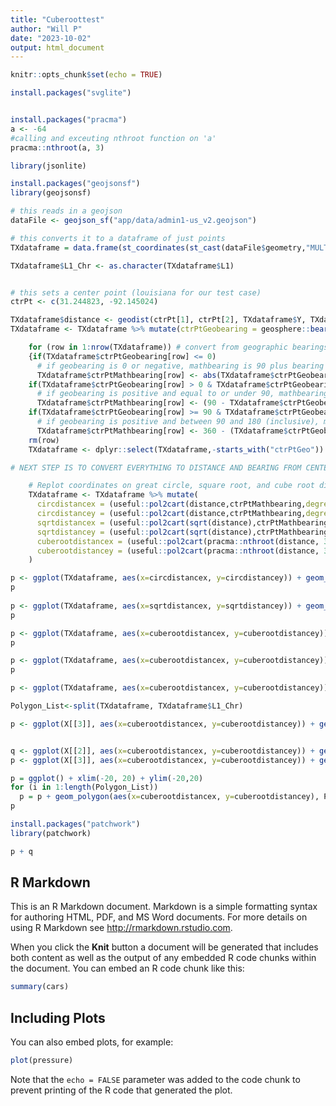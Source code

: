 ```yaml
---
title: "Cuberoottest"
author: "Will P"
date: "2023-10-02"
output: html_document
---
```


```r
knitr::opts_chunk$set(echo = TRUE)

install.packages("svglite")


install.packages("pracma")
a <- -64
#calling and exceuting nthroot function on 'a'
pracma::nthroot(a, 3)

library(jsonlite)

install.packages("geojsonsf")
library(geojsonsf)

# this reads in a geojson
dataFile <- geojson_sf("app/data/admin1-us_v2.geojson")

# this converts it to a dataframe of just points
TXdataframe = data.frame(st_coordinates(st_cast(dataFile$geometry,"MULTIPOINT")))

TXdataframe$L1_Chr <- as.character(TXdataframe$L1)


# this sets a center point (louisiana for our test case)
ctrPt <- c(31.244823, -92.145024)

TXdataframe$distance <- geodist(ctrPt[1], ctrPt[2], TXdataframe$Y, TXdataframe$X, units = "km")
TXdataframe <- TXdataframe %>% mutate(ctrPtGeobearing = geosphere::bearing(c(ctrPt[2],ctrPt[1]), cbind(X, Y), a=6378137, f=1/298.257223563)) # get bearing of all points to center

    for (row in 1:nrow(TXdataframe)) # convert from geographic bearings to polar coordinates
    {if(TXdataframe$ctrPtGeobearing[row] <= 0)
      # if geobearing is 0 or negative, mathbearing is 90 plus bearing
      TXdataframe$ctrPtMathbearing[row] <- abs(TXdataframe$ctrPtGeobearing[row]) + 90
    if(TXdataframe$ctrPtGeobearing[row] > 0 & TXdataframe$ctrPtGeobearing[row] < 90)
      # if geobearing is positive and equal to or under 90, mathbearing is 90 - bearing
      TXdataframe$ctrPtMathbearing[row] <- (90 - TXdataframe$ctrPtGeobearing[row])
    if(TXdataframe$ctrPtGeobearing[row] >= 90 & TXdataframe$ctrPtGeobearing[row] <= 180)
      # if geobearing is positive and between 90 and 180 (inclusive), mathbearing is 360 - (geobearing - 90)
      TXdataframe$ctrPtMathbearing[row] <- 360 - (TXdataframe$ctrPtGeobearing[row] - 90)}
    rm(row)
    TXdataframe <- dplyr::select(TXdataframe,-starts_with("ctrPtGeo"))

# NEXT STEP IS TO CONVERT EVERYTHING TO DISTANCE AND BEARING FROM CENTER POINT

    # Replot coordinates on great circle, square root, and cube root distance scales
    TXdataframe <- TXdataframe %>% mutate(
      circdistancex = (useful::pol2cart(distance,ctrPtMathbearing,degrees = TRUE)[[1]]),
      circdistancey = (useful::pol2cart(distance,ctrPtMathbearing,degrees = TRUE)[[2]]),
      sqrtdistancex = (useful::pol2cart(sqrt(distance),ctrPtMathbearing,degrees = TRUE)[[1]]), 
      sqrtdistancey = (useful::pol2cart(sqrt(distance),ctrPtMathbearing,degrees = TRUE)[[2]]),
      cuberootdistancex = (useful::pol2cart(pracma::nthroot(distance, 3),ctrPtMathbearing,degrees = TRUE)[[1]]), 
      cuberootdistancey = (useful::pol2cart(pracma::nthroot(distance, 3),ctrPtMathbearing,degrees = TRUE)[[2]])
    )

p <- ggplot(TXdataframe, aes(x=circdistancex, y=circdistancey)) + geom_polygon(aes(fill=L1_Chr)) + xlim(-7000, 7000) + ylim(-7000,7000)
p
    
p <- ggplot(TXdataframe, aes(x=sqrtdistancex, y=sqrtdistancey)) + geom_polygon(fill=NA, colour = "black", size = .2) + xlim(-90, 90) + ylim(-90,90)
p

p <- ggplot(TXdataframe, aes(x=cuberootdistancex, y=cuberootdistancey)) + geom_polygon(aes(fill=L1_Chr), colour = "black", size = .2) + xlim(-20, 20) + ylim(-20,20)
p

p <- ggplot(TXdataframe, aes(x=cuberootdistancex, y=cuberootdistancey)) + geom_polygon(aes(), rule = 'winding', fill = 'gray', colour = "black", size = .2) + xlim(-20, 20) + ylim(-20,20)
p    

p <- ggplot(TXdataframe, aes(x=cuberootdistancex, y=cuberootdistancey)) + geom_polygon(aes(), rule = 'winding', fill = 'gray', colour = "black", size = .2) + xlim(-20, 20) + ylim(-20,20)

Polygon_List<-split(TXdataframe, TXdataframe$L1_Chr)

p <- ggplot(X[[3]], aes(x=cuberootdistancex, y=cuberootdistancey)) + geom_polygon(aes(), rule = 'winding', fill = 'gray', colour = "black", size = .2) + xlim(-20, 20) + ylim(-20,20)


q <- ggplot(X[[2]], aes(x=cuberootdistancex, y=cuberootdistancey)) + geom_polygon(aes(), rule = 'winding', fill = 'gray', colour = "black", size = .2) + xlim(-20, 20) + ylim(-20,20)
p <- ggplot(X[[3]], aes(x=cuberootdistancex, y=cuberootdistancey)) + geom_polygon(aes(), rule = 'winding', fill = 'gray', colour = "black", size = .2) + xlim(-20, 20) + ylim(-20,20)

p = ggplot() + xlim(-20, 20) + ylim(-20,20)
for (i in 1:length(Polygon_List))
  p = p + geom_polygon(aes(x=cuberootdistancex, y=cuberootdistancey), Polygon_List[[i]], rule = 'winding', fill = 'NA', colour = "black", size = .2)
p

install.packages("patchwork")
library(patchwork)

p + q    
```

## R Markdown

This is an R Markdown document. Markdown is a simple formatting syntax for authoring HTML, PDF, and MS Word documents. For more details on using R Markdown see <http://rmarkdown.rstudio.com>.

When you click the **Knit** button a document will be generated that includes both content as well as the output of any embedded R code chunks within the document. You can embed an R code chunk like this:

```r
summary(cars)
```

## Including Plots

You can also embed plots, for example:

```r
plot(pressure)
```

Note that the `echo = FALSE` parameter was added to the code chunk to prevent printing of the R code that generated the plot.
